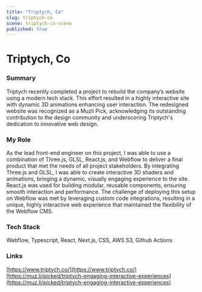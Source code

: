 ```yaml
---
title: "Triptych, Co"
slug: triptych-co
scene: triptych-co-scene
published: true
---
```


<div className="relative size-full -mt-header">
<div className="flex flex-col size-full justify-center">
<Container>
<div className="w-full flex flex-col gap-y-4">

# Triptych, Co

### Summary

Triptych recently completed a project to rebuild the company’s website using a modern tech stack. This effort resulted in a highly interactive site with dynamic 3D animations enhancing user interaction. The redesigned website was recognized as a Muzli Pick, acknowledging its outstanding contribution to the design community and underscoring Triptych's dedication to innovative web design.

### My Role

As the lead front-end engineer on this project, I was able to use a combination of Three.js, GLSL, React.js, and Webflow to deliver a final product that met the needs of all project stakeholders. By integrating Three.js and GLSL, I was able to create interactive 3D shaders and animations, bringing a dynamic, visually engaging experience to the site. React.js was used for building modular, reusable components, ensuring smooth interaction and performance. The challenge of deploying this setup on Webflow was met by leveraging custom code integrations, resulting in a unique, highly interactive web experience that maintained the flexibility of the Webflow CMS.

### Tech Stack

Webflow, Typescript, React, Next.js, CSS, AWS S3, Github Actions

### Links

[https://www.triptych.co/](https://www.triptych.co/)  
[https://muz.li/picked/triptych-engaging-interactive-experiences](https://muz.li/picked/triptych-engaging-interactive-experiences)

</div>

</Container>
</div>
</div>
